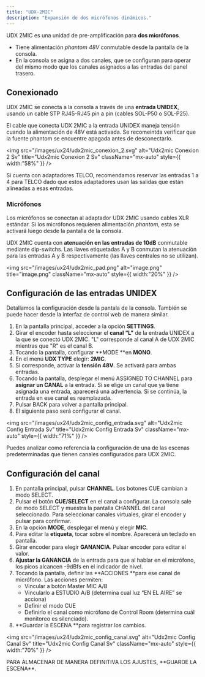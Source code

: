 ```yaml
---
title: "UDX-2MIC"
description: "Expansión de dos micrófonos dinámicos."
---
```


UDX 2MIC es una unidad de pre-amplificación para **dos micrófonos**.

- Tiene alimentación _phantom 48V_ conmutable desde la pantalla de la consola.
- En la consola se asigna a dos canales, que se configuran para operar del mismo modo que los canales asignados a las entradas del panel trasero.

## Conexionado

UDX 2MIC se conecta a la consola a través de una **entrada UNIDEX**, usando un cable STP RJ45-RJ45  pin a pin (cables SOL-P50 o SOL-P25).

<Danger>
  El cable que conecta UDX 2MIC a la entrada UNIDEX maneja tensión cuando la alimentación de 48V está activada. Se recomeintda verificar que la fuente phantom se encuentre apagada antes de desconectarlo.
</Danger>

<img
  src="/images/ux24/udx2mic_conexion_2.svg"
  alt="Udx2mic Conexion 2 Sv"
  title="Udx2mic Conexion 2 Sv"
  className="mx-auto"
  style={{ width:"58%" }}
/>

<Warning>
  Si cuenta con adaptadores TELCO, recomendamos reservar las entradas 1 a 4 para TELCO dado que estos adaptadores usan las salidas que están alineadas a esas entradas.
</Warning>

### Micrófonos

Los micrófonos se conectan al adaptador UDX 2MIC usando cables XLR estándar. Si los micrófonos requieren alimentación _phantom_, esta se activará luego desde la pantalla de la consola.

UDX 2MIC cuenta con **atenuación en las entradas de 10dB** conmutable mediante dip-switchs. Las llaves etiquetadas A y B conmutan la atenuación para las entradas A y B respectivamente (las llaves centrales no se utilizan).

<img
  src="/images/ux24/udx2mic_pad.png"
  alt="image.png"
  title="image.png"
  className="mx-auto"
  style={{ width:"20%" }}
/>

## Configuración de las entradas UNIDEX

Detallamos la configuración desde la pantala de la consola. También se puede hacer desde la interfaz de control web de manera similar.

1. En la pantalla principal, acceder a la opción **SETTINGS**.
2. Girar el encoder hasta seleccionar el **canal “L”** de la entrada UNIDEX a la que se conectó UDX 2MIC. "L" corresponde al canal A de UDX 2MIC mientras que "R" es el canal B.
3. Tocando la pantalla, configurar \*\*MODE \*\*en **MONO**.
4. En el menú **UDX TYPE** elegir: **2MIC**.
5. Si corresponde, activar la **tensión 48V**. Se activará para ambas entradas.
6. Tocando la pantalla, desplegar el menú ASSIGNED TO CHANNEL para **asignar un CANAL** a la entrada. Si se elige un canal que ya tiene asignada una entrada, aparecerá una advertencia. Si se continúa, la entrada en ese canal es reemplazada.
7. Pulsar BACK para volver a pantalla principal.
8. El siguiente paso será configurar el canal.

<img
  src="/images/ux24/udx2mic_config_entrada.svg"
  alt="Udx2mic Config Entrada Sv"
  title="Udx2mic Config Entrada Sv"
  className="mx-auto"
  style={{ width:"71%" }}
/>

<Tip>
  Puedes analizar como referencia la configuración de una de las escenas predeterminadas que tienen canales configurados para UDX 2MIC.
</Tip>

## Configuración del canal

1. En pantalla principal, pulsar **CHANNEL**. Los botones CUE cambian a modo SELECT.
2. Pulsar el botón **CUE/SELECT** en el canal a configurar. La consola sale de modo SELECT y muestra la pantalla CHANNEL del canal seleccionado. Para seleccionar canales virtuales, girar el encoder y pulsar para confirmar.
3. En la opción **MODE**, desplegar el menú y elegir **MIC**.
4. Para editar la **etiqueta**, tocar sobre el nombre. Aparecerá un teclado en pantalla.
5. Girar encoder para elegir **GANANCIA**. Pulsar encoder para editar el valor.
6. **Ajustar la GANANCIA** de la entrada para que al hablar en el micrófono, los picos alcancen -9dBfs en el indicador de nivel.
7. Tocando la pantalla, definir las \*\*ACCIONES \*\*para ese canal de micrófono. Las acciones permiten:
   - Vincular a botón Master MIC A/B
   - Vincularlo a ESTUDIO A/B (determina cual luz “EN EL AIRE” se acciona)
   - Definir el modo CUE
   - Definirlo el canal como micrófono de Control Room (determina cuál monitoreo es silenciado).
8. \*\*Guardar la ESCENA \*\*para registrar los cambios.

<img
  src="/images/ux24/udx2mic_config_canal.svg"
  alt="Udx2mic Config Canal Sv"
  title="Udx2mic Config Canal Sv"
  className="mx-auto"
  style={{ width:"70%" }}
/>

<Warning>
  PARA ALMACENAR DE MANERA DEFINITIVA LOS AJUSTES, **GUARDE LA ESCENA**.
</Warning>
